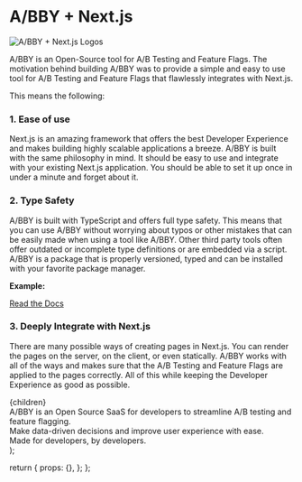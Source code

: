
# A/BBY + Next.js

<Image
  src={CoverImage}
  className="mx-auto rounded-sm shadow-md"
  alt="A/BBY + Next.js Logos"
  priority
/>

A/BBY is an Open-Source tool for A/B Testing and Feature Flags.
The motivation behind building A/BBY was to provide a simple and easy to use tool
for A/B Testing and Feature Flags that flawlessly integrates with Next.js.

This means the following:

### 1. Ease of use

Next.js is an amazing framework that offers the best Developer Experience and makes building highly scalable
applications a breeze. A/BBY is built with the same philosophy in mind. It should be easy to use and integrate
with your existing Next.js application. You should be able to set it up once in under a minute and forget about it.

### 2. Type Safety

A/BBY is built with TypeScript and offers full type safety. This means that you can use A/BBY without worrying
about typos or other mistakes that can be easily made when using a tool like A/BBY. Other third party tools
often offer outdated or incomplete type definitions or are embedded via a script. A/BBY is a package that is properly versioned,
typed and can be installed with your favorite package manager.

**Example:**

<div className="not-prose mx-auto max-w-5xl">
  <AsyncCodeExample />
  <div className="flex items-center">
    <a
      href={DOCS_URL}
      className="mx-auto mt-8 rounded-lg bg-gray-900 px-4 py-2 text-white transition-transform duration-200 ease-in-out hover:scale-110"
    >
      Read the Docs
    </a>
  </div>
</div>

### 3. Deeply Integrate with Next.js

There are many possible ways of creating pages in Next.js. You can render the pages on the server, on the client,
or even statically. A/BBY works with all of the ways and makes sure that the A/B Testing and Feature Flags are
applied to the pages correctly. All of this while keeping the Developer Experience as good as possible.

  <MarketingLayout seoTitle="A/BBY & Next.js" isMarkdown>
    {children}
    <div className="mx-auto mt-12 w-full rounded-lg bg-white p-4 text-center text-lg font-semibold leading-loose shadow-lg">
      A/BBY is an Open Source SaaS for developers to streamline A/B testing and
      feature flagging.
      <br />
      Make data-driven decisions and improve user experience with ease.
      <br />
      Made for developers, by developers.
      <SignupButton className="mt-2 px-3 py-3 text-lg" />
    </div>
  </MarketingLayout>
);

  return {
    props: {},
  };
};
